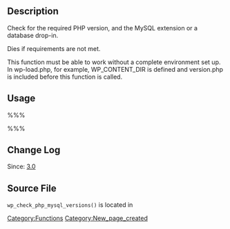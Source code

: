 == Description ==

Check for the required PHP version, and the MySQL extension or a database drop-in.

Dies if requirements are not met.

This function must be able to work without a complete environment set up. In wp-load.php, for example, WP_CONTENT_DIR is defined and version.php is included before this function is called.

== Usage ==

%%%<?php wp_check_php_mysql_versions(); ?>%%%

== Change Log ==

Since: [[Version 3.0|3.0]]

== Source File ==

<tt>wp_check_php_mysql_versions()</tt> is located in {{Trac|wp-includes/load.php}}

[[Category:Functions]]

[[Category:New_page_created]]